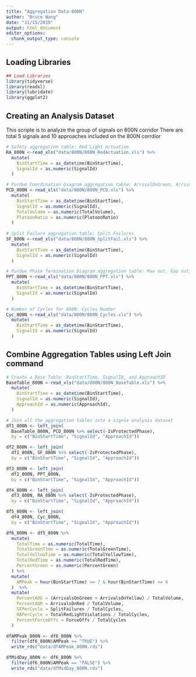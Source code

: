 ```yaml
---
title: "Aggregation Data-800N"
author: "Bruce Wang"
date: "11/15/2019"
output: html_document
editor_options: 
  chunk_output_type: console
---
```


## Loading Libraries
```r
## Load Libraries
library(tidyverse)
library(readxl)
library(lubridate)
library(ggplot2)
```

## Creating an Analysis Dataset
This scripte is to analyze the group of signals on 800N corridor 
There are total 5 signals and 10 approaches included on the 800N corrdior
```r
# Safety aggregation table: Red Light Actuation
RA_800N <-read_xls("data/800N/800N_RedActuation.xls") %>%
  mutate(
    BinStartTime = as_datetime(BinStartTime),
    SignalId = as.numeric(SignalId)
  )

# Purdue Coordination Diagram aggregation table: ArrivalOnGreen, ArrivalOnRed, and Platoon Ratio
PCD_800N <-read_xls("data/800N/800N_PCD.xls") %>% 
  mutate(
    BinStartTime = as_datetime(BinStartTime),
    SignalId = as.numeric(SignalId),
    TotalVolume = as.numeric(TotalVolume),
    PlatoonRatio = as.numeric(PlatoonRatio)
  )
    
# Split Failure aggregation table: Split Failures
SF_800N <-read_xls("data/800N/800N_SplitFail.xls") %>% 
  mutate(
    BinStartTime = as_datetime(BinStartTime),
    SignalId = as.numeric(SignalId)
  )  

# Purdue Phase Termination Diagram aggregation table: Max out, Gap out, and Force Off
PPT_800N <-read_xls("data/800N/800N_PPT.xls") %>% 
  mutate(
    BinStartTime = as_datetime(BinStartTime),
    SignalId = as.numeric(SignalId)
  )

# Number of Cycles for 800N: Cycles Number 
Cyc_800N <-read_xls("data/800N/800N_Cycles.xls") %>%
  mutate(
    BinStartTime = as_datetime(BinStartTime),
    SignalId = as.numeric(SignalId)
  )

```

## Combine Aggregation Tables using Left Join command
```r
# Create a Base Table: BinStartTime, SignalID, and ApproachID
BaseTable_800N <-read_xls("data/800N/800N_BaseTable.xls") %>%
  mutate(
    BinStartTime = as_datetime(BinStartTime),
    SignalId = as.numeric(SignalId),
    ApproachId = as.numeric(ApproachId),
  )

# Join all the aggregation tables into a signle analysis dataset
df1_800N <- left_join(
  BaseTable_800N, PCD_800N %>% select(-IsProtectedPhase),
  by = c("BinStartTime", "SignalId", "ApproachId"))

df2_800N <- left_join(
  df1_800N, SF_800N %>% select(-IsProtectedPhase),
  by = c("BinStartTime", "SignalId", "ApproachId"))

df3_800N <- left_join(
  df2_800N, PPT_800N, 
  by = c("BinStartTime", "SignalId", "ApproachId"))

df4_800N <- left_join(
  df3_800N, RA_800N %>% select(-IsProtectedPhase),
  by = c("BinStartTime", "SignalId", "ApproachId"))

df5_800N <- left_join(
  df4_800N, Cyc_800N,
  by = c("BinStartTime", "SignalId", "ApproachId"))

df6_800N <- df5_800N %>% 
  mutate(
    TotalTime = as.numeric(TotalTime),
    TotalGreenTime = as.numeric(TotalGreenTime),
    TotalYellowTime = as.numeric(TotalYellowTime),
    TotalRedTime = as.numeric(TotalRedTime),
    PercentGreen = as.numeric(PercentGreen)
  ) %>%
  mutate(
    AMPeak = hour(BinStartTime) >= 7 & hour(BinStartTime) <= 8
  )  %>%
  mutate(
    PercentAOG = (ArrivalsOnGreen + ArrivalsOnYellow) / TotalVolume,
    PercentAOR = ArrivalsOnRed / TotalVolume,
    SFPerCycle = SplitFailures / TotalCycles,
    RAPerCycle = TotalRedLightViolations / TotalCycles,
    PercentForceOffs = ForceOffs / TotalCycles
  )

dfAMPeak_800N <- df6_800N %>% 
  filter(df6_800N$AMPeak == "TRUE") %>% 
  write_rds("data/dfAMPeak_800N.rds")

dfMidDay_800N <- df6_800N %>%
  filter(df6_800N$AMPeak == "FALSE") %>% 
  write_rds("data/dfMidDay_800N.rds")
```
